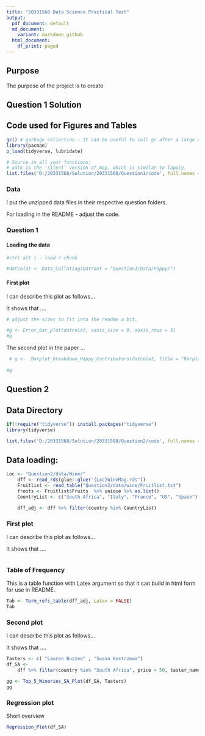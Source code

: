 ```yaml
---
title: "20331568 Data Science Practical Test"
output:
  pdf_document: default
  md_document:
    variant: markdown_github
  html_document:
    df_print: paged
---
```


## Purpose

The purpose of the project is to create


## Question 1 Solution

## Code used for Figures and Tables

```r
gc() # garbage collection - It can be useful to call gc after a large object has been removed, as this may prompt R to return memory to the operating system.
library(pacman)
p_load(tidyverse, lubridate)

# Source in all your functions:
# walk is the 'silent' version of map, which is similar to lapply.
list.files('D:/20331568/Solution/20331568/Question1/code', full.names = T, recursive = T) %>% as.list() %>% walk(~source(.))
```

### Data

I put the unzipped data files in their respective question folders.

For loading in the README - adjust the code.

### Question 1

#### Loading the data

```r
#ctrl alt i - load r chunk 

#datcolat <- Data_Collating(Datroot = "Question1/Data/Happy/")


```


#### First plot

I can describe this plot as follows...

It shows that ....

```r
# adjust the sizes to fit into the readme a bit.

#g <- Error_bar_plot(datcolat, xaxis_size = 9, xaxis_rows = 3)
#g
```

The second plot in the paper ...

```r
 # g <-  Barplot_breakdown_Happy_Contributors(datcolat, Title = "Barplot making up the ladder", Subtitle = "Look at the colours - wow.", xaxis_size = 9, xaxis_rows = 3)
    
#g
```

## Question 2

## Data Directory 

```r
if(!require("tidyverse")) install.packages("tidyverse")
library(tidyverse)

list.files('D:/20331568/Solution/20331568/Question2/code', full.names = T, recursive = T) %>% as.list() %>% walk(~source(.))

```

## Data loading:
```r
Loc <- "Question2/data/Wine/"
    dff <- read_rds(glue::glue("{Loc}WineMag.rds"))
    Fruitlist <- read_table("Question2/data/wine/Fruitlist.txt")
    froots <- Fruitlist$Fruits  %>% unique %>% as.list()
    CountryList <- c("South Africa", "Italy", "France", "US", "Spain")

    dff_adj <- dff %>% filter(country %in% CountryList)
```



### First plot

I can describe this plot as follows...

It shows that ....

```r

```

### Table of Frequency 

This is a table function with Latex argument so that it can build in html form for use in README.

```r
Tab <- Term_refs_table(dff_adj, Latex = FALSE)
Tab
```


### Second plot

I can describe this plot as follows...

It shows that ....

```r
Tasters <- c( "Lauren Buzzeo" , "Susan Kostrzewa")
df_SA <-
    dff %>% filter(country %in% "South Africa", price > 50, taster_name %in% Tasters)

gg <- Top_5_Wineries_SA_Plot(df_SA, Tasters)
gg
```

### Regression plot

Short overview

```r
Regression_Plot(df_SA)

```

